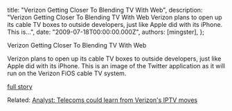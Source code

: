 
  title: "Verizon Getting Closer To Blending TV With Web",
  description: "Verizon Getting Closer To Blending TV With Web Verizon plans to open up its cable TV boxes to outside developers, just like Apple did with its iPhone. This is...",
  date: "2009-07-18T00:00:00.000Z",
  authors: [mingster],
};

<p>Verizon Getting Closer To Blending TV With Web</p>
<p>Verizon plans to open up its cable TV boxes to outside developers, just like Apple did with its iPhone. This is an image of the Twitter application as it will run on the Verizon FiOS cable TV system.</p>
<p><a href="http://www2.tbo.com/content/2009/mar/11/verizon-getting-closer-blending-tv-web/" target="_blank">full story</a></p>
<p>Related: <a href="http://www.smartbrief.com/news/ustelecom/storyDetails.jsp?issueid=66FBA65F-0B35-4045-A083-109BCD56A670&amp;copyid=BD5AE3FC-36B9-4A4C-91FE-2A50ED69B8AA" target="_blank">Analyst: Telecoms could learn from Verizon's IPTV moves</a></p>

